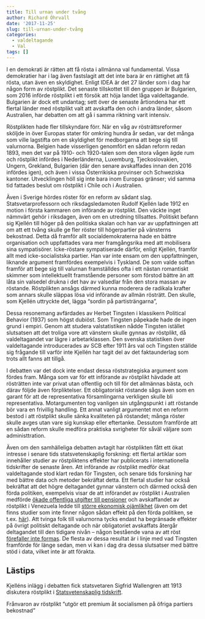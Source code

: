 ```yaml
---
title: Till urnan under tvång
author: Richard Öhrvall
date: '2017-11-25'
slug: till-urnan-under-tvång
categories:
  - valdeltagande
  - Val
tags: []
---
```

I en demokrati är rätten att få rösta i allmänna val fundamental. Vissa demokratier har i lag även fastslagit att det inte bara är en rättighet att få rösta, utan även en skyldighet. Enligt IDEA är det 27 länder som i dag har någon form av röstplikt. Det senaste tillskottet till den gruppen är Bulgarien, som 2016 införde röstplikt i ett försök att höja landet låga valdeltagande. Bulgarien är dock ett undantag; sett över de senaste årtiondena har ett flertal länder med röstplikt  valt att avskaffa den och i andra länder, såsom Australien, har debatten om att gå i samma riktning varit intensiv.  

Röstplikten hade fler tillskyndare förr. När en våg av rösträttsreformer sköljde in över Europas stater för omkring hundra år sedan, var det många som ville lagstifta om en skyldighet för medborgarna att bege sig till valurnorna. Belgien hade visserligen genomfört en sådan reform redan 1893, men det var på 1910- och 1920-talen som den stora vågen ägde rum och röstplikt infördes i Nederländerna, Luxemburg, Tjeckoslovakien, Ungern, Grekland, Bulgarien (där den senare avskaffades innan den 2016 infördes igen), och även i vissa Österrikiska provinser och Schweziska kantoner. Utvecklingen höll sig inte bara inom Europas gränser; vid samma tid fattades beslut om röstplikt i Chile och i Australien.  

Även i Sverige hördes röster för en reform av sådant slag. Statsvetarprofessorn och riksdagsledamoten Rudolf Kjellén lade 1912 en motion i första kammaren om införande av röstplikt. Den väckte inget nämnvärt gehör i riksdagen, även om en utredning tillsattes.  Politiskt befann sig Kjellén till höger på den politiska skalan och han var av uppfattningen att om att ett tvång skulle ge fler röster till högerpartier på vänsterns bekostnad. Detta då framför allt socialdemokraterna hade en bättre organisation och uppfattades vara mer framgångsrika med att mobilisera sina sympatisörer. Icke-röstare sympatiserade därför, enligt Kjellén, framför allt med icke-socialistska partier. Han var inte ensam om den uppfattningen, liknande argument framfördes exempelvis i Tyskland. De som valde soffan framför att bege sig till valurnan framställdes ofta i ett nästan romantiskt skimmer som intellektuellt framstående personer som förstod bättre än att låta sin valsedel drukna i det hav av valsedlar från den stora massan av röstande. Röstplikten ansågs därmed kunna moderera de radikala krafter som annars skulle släppas lösa vid införande av allmän rösträtt. Den skulle, som Kjellén uttryckte det, lägga "sordin på partisträngarna", 

Dessa resonemang avfärdades av Herbet Tingsten i klassikern Political Behavior (1937) som högst dubiöst. Som Tingsten påpekade hade de ingen grund i empiri. Genom att studera valstatistiken nådde Tingsten istället slutsatsen att det troliga vore att vänstern skulle gynnas av röstplikt, då valdeltagandet var lägre i arbetarklassen. Den svenska statistiken över valdeltagande introducerades av SCB efter 1911 års val och Tingsten ställde sig frågande till varför inte Kjellén har tagit del av det faktaunderlag som trots allt fanns att tillgå.

I debatten var det dock inte endast dessa röststrategiska argument som fördes fram. Många som var för ett införande av röstplikt hävdade att rösträtten inte var privat utan offentlig och till för det allmännas bästa, och därav följde även förpliktelser. Ett obligatoriskt röstande sågs även som en garant för att de representativa församlingarna verkligen skulle bli representativa. Motargumenten tog vanligen sin utgångspunkt i att röstande bör vara en frivillig handling. Ett annat vanligt argumentet mot en reform bestod i att röstplikt skulle sänka kvaliteten på röstandet; många röster skulle avges utan vare sig kunskap eller eftertanke. Dessutom framförde att en sådan reform skulle medföra praktiska svrigheter för såväl väljare som administtration.

Även om den samhälleliga debatten avtagit har röstplikten fått ett ökat intresse i senare tids statsvetenskaplig forskning: ett flertal artiklar som innehåller studier av röstpliktens effekter har publicerats i internationella tidskrifter de senaste åren. Att införande av röstplikt medför ökat valdeltagande stod klart redan för Tingsten, och senare tids forskning har med bättre data och metoder bekräftat detta. Ett flertal studier har också bekräftat att det högre deltagandet gynnar vänstern och därmed också den förda politiken, exempelvis visar de att införandet av röstplikt i Australien medförde [ökade offentliga utgifter till pensioner](http://www.nowpublishers.com/article/Details/QJPS-12055) och avskaffandet av röstplikt i Venezuela ledde till [större ekonomisk ojämlikhet](http://onlinelibrary.wiley.com/doi/10.1111/laps.12021/abstract) (även om det finns studier som inte finner någon sådan effekt på den förda politiken, se t.ex. [här](https://ideas.repec.org/a/eee/pubeco/v145y2017icp103-115.html)). Att tvinga folk till valurnorna tycks endast ha begränsade effekter på övrigt politiskt deltagande och när obligatoriet avskaffats återgår deltagandet till den tidigare nivån -- någon bestående vana av att röst [förefaller inte formas](https://doi.org/10.1162/REST_a_00701). De flesta av dessa resultat är i linje med vad Tingsten framförde för länge sedan, men vi kan i dag dra dessa slutsatser med bättre stöd i data, vilket inte är att förakta.

## Lästips
Kjelléns inlägg i debatten fick statsvetaren Sigfrid Wallengren att 1913 diskutera röstplikt i [Statsvetenskaplig tidskrift](http://journals.lub.lu.se/index.php/st/article/viewFile/2064/1639).

Frånvaron av röstplikt "utgör ett premium åt socialismen på öfriga partiers bekostnad"